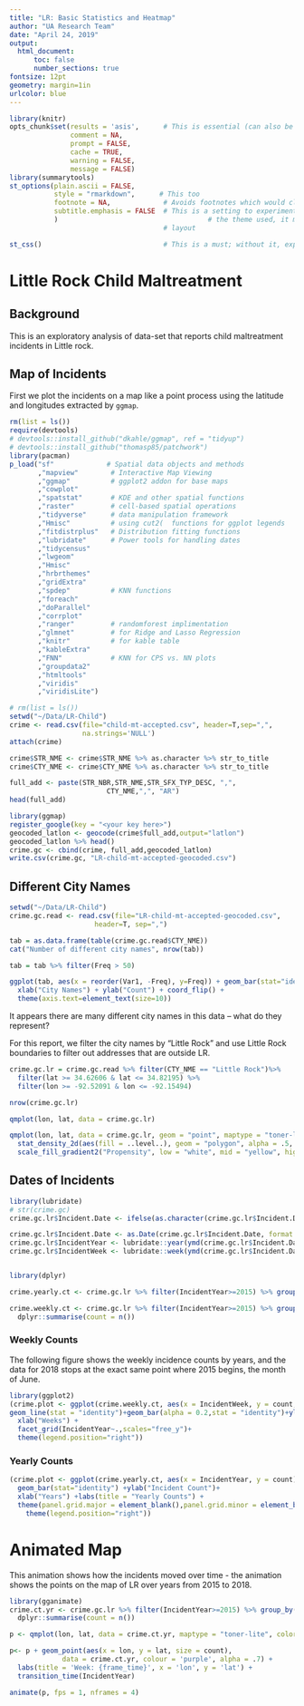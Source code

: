 ```yaml
---
title: "LR: Basic Statistics and Heatmap"
author: "UA Research Team"
date: "April 24, 2019"
output: 
  html_document:
      toc: false
      number_sections: true
fontsize: 12pt
geometry: margin=1in
urlcolor: blue
---
```


```r
library(knitr)
opts_chunk$set(results = 'asis',      # This is essential (can also be set at the chunk-level)
               comment = NA,
               prompt = FALSE,
               cache = TRUE,
               warning = FALSE,
               message = FALSE)
library(summarytools)
st_options(plain.ascii = FALSE,      
           style = "rmarkdown",      # This too
           footnote = NA,             # Avoids footnotes which would clutter the results
           subtitle.emphasis = FALSE  # This is a setting to experiment with - according to 
           )                                     # the theme used, it might improve the headings'
                                      # layout
```

```r
st_css()                              # This is a must; without it, expect odd layout,
```  

# Little Rock Child Maltreatment

## Background

This is an exploratory analysis of data-set that reports child maltreatment incidents in Little rock. 

## Map of Incidents 

First we plot the incidents on a map like a point process using the latitude and longitudes extracted by `ggmap`.

```r
rm(list = ls())
require(devtools)
# devtools::install_github("dkahle/ggmap", ref = "tidyup")
# devtools::install_github("thomasp85/patchwork")
library(pacman)
p_load("sf"             # Spatial data objects and methods
       ,"mapview"        # Interactive Map Viewing
       ,"ggmap"          # ggplot2 addon for base maps
       ,"cowplot" 
       ,"spatstat"       # KDE and other spatial functions
       ,"raster"         # cell-based spatial operations
       ,"tidyverse"      # data manipulation framework
       ,"Hmisc"          # using cut2(  functions for ggplot legends
       ,"fitdistrplus"   # Distribution fitting functions
       ,"lubridate"      # Power tools for handling dates
       ,"tidycensus" 
       ,"lwgeom" 
       ,"Hmisc" 
       ,"hrbrthemes" 
       ,"gridExtra" 
       ,"spdep"          # KNN functions
       ,"foreach" 
       ,"doParallel" 
       ,"corrplot" 
       ,"ranger"         # randomforest implimentation      
       ,"glmnet"         # for Ridge and Lasso Regression
       ,"knitr"          # for kable table
       ,"kableExtra" 
       ,"FNN"            # KNN for CPS vs. NN plots
       ,"groupdata2" 
       ,"htmltools" 
       ,"viridis" 
       ,"viridisLite")
```

```R
# rm(list = ls())
setwd("~/Data/LR-Child")
crime <- read.csv(file="child-mt-accepted.csv", header=T,sep=",",
                  na.strings='NULL')
attach(crime)

crime$STR_NME <- crime$STR_NME %>% as.character %>% str_to_title 
crime$CTY_NME <- crime$CTY_NME %>% as.character %>% str_to_title

full_add <- paste(STR_NBR,STR_NME,STR_SFX_TYP_DESC, ",", 
                        CTY_NME,",", "AR")
head(full_add)
```

```r
library(ggmap)
register_google(key = "<your key here>")
geocoded_latlon <- geocode(crime$full_add,output="latlon")
geocoded_latlon %>% head()
crime.gc <- cbind(crime, full_add,geocoded_latlon)
write.csv(crime.gc, "LR-child-mt-accepted-geocoded.csv")
```

## Different City Names 

```r
setwd("~/Data/LR-Child")
crime.gc.read <- read.csv(file="LR-child-mt-accepted-geocoded.csv",
                     header=T, sep=",")

tab = as.data.frame(table(crime.gc.read$CTY_NME))
cat("Number of different city names", nrow(tab))

tab = tab %>% filter(Freq > 50)

ggplot(tab, aes(x = reorder(Var1, -Freq), y=Freq)) + geom_bar(stat="identity") +
  xlab("City Names") + ylab("Count") + coord_flip() +
  theme(axis.text=element_text(size=10))
```

It appears there are many different city names in this data -- what do they represent?

For this report, we filter the city names by "Little Rock" and use Little Rock boundaries to filter out addresses that are outside LR. 

```r
crime.gc.lr = crime.gc.read %>% filter(CTY_NME == "Little Rock")%>% 
  filter(lat >= 34.62606 & lat <= 34.82195) %>% 
  filter(lon >= -92.52091 & lon <= -92.15494)

nrow(crime.gc.lr)

qmplot(lon, lat, data = crime.gc.lr)

qmplot(lon, lat, data = crime.gc.lr, geom = "point", maptype = "toner-lite", darken = .5, color = I("red"), legend = "topleft") +
  stat_density_2d(aes(fill = ..level..), geom = "polygon", alpha = .5, color = NA) +
  scale_fill_gradient2("Propensity", low = "white", mid = "yellow", high = "red", midpoint = 60)
```

## Dates of Incidents

```r
library(lubridate)
# str(crime.gc)
crime.gc.lr$Incident.Date <- ifelse(as.character(crime.gc.lr$Incident.Date) == "",as.character(crime.gc.lr$Referral.Date),as.character(crime.gc.lr$Incident.Date))

crime.gc.lr$Incident.Date <- as.Date(crime.gc.lr$Incident.Date, format = "%m/%d/%Y" )
crime.gc.lr$IncidentYear <- lubridate::year(ymd(crime.gc.lr$Incident.Date))
crime.gc.lr$IncidentWeek <- lubridate::week(ymd(crime.gc.lr$Incident.Date))


library(dplyr)

crime.yearly.ct <- crime.gc.lr %>% filter(IncidentYear>=2015) %>% group_by(IncidentYear) %>% dplyr::summarise(count = n()) 

crime.weekly.ct <- crime.gc.lr %>% filter(IncidentYear>=2015) %>% group_by(IncidentYear, IncidentWeek ) %>%
  dplyr::summarise(count = n())

```

### Weekly Counts 

The following figure shows the weekly incidence counts by years, and the data for 2018 stops at the exact same point where 2015 begins, the month of June. 

```R
library(ggplot2)
(crime.plot <- ggplot(crime.weekly.ct, aes(x = IncidentWeek, y = count, group = as.factor(IncidentYear), colour = as.factor(IncidentYear)))+
geom_line(stat = "identity")+geom_bar(alpha = 0.2,stat = "identity")+ylab("Incident Count")+
  xlab("Weeks") +
  facet_grid(IncidentYear~.,scales="free_y")+
  theme(legend.position="right"))
```


### Yearly Counts 


```r
(crime.plot <- ggplot(crime.yearly.ct, aes(x = IncidentYear, y = count))+
  geom_bar(stat="identity") +ylab("Incident Count")+
  xlab("Years") +labs(title = "Yearly Counts") +
  theme(panel.grid.major = element_blank(),panel.grid.minor = element_blank(), axis.line = element_line(colour = "black"))+
    theme(legend.position="right"))
```


# Animated Map 

This animation shows how the incidents moved over time - the animation shows the points on the map of LR over years from 2015 to 2018.  


```R
library(gganimate)
crime.ct.yr <- crime.gc.lr %>% filter(IncidentYear>=2015) %>% group_by(lon, lat, IncidentYear) %>% 
  dplyr::summarise(count = n()) 

p <- qmplot(lon, lat, data = crime.ct.yr, maptype = "toner-lite", color = I("red"))

p<- p + geom_point(aes(x = lon, y = lat, size = count),
             data = crime.ct.yr, colour = 'purple', alpha = .7) +
  labs(title = 'Week: {frame_time}', x = 'lon', y = 'lat') +
  transition_time(IncidentYear) 

animate(p, fps = 1, nframes = 4)
```


